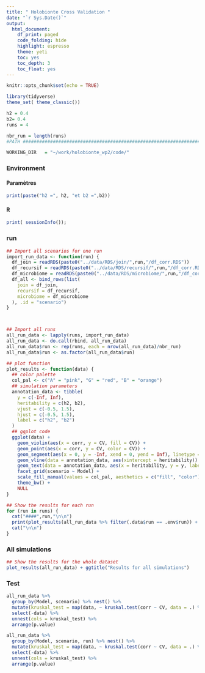 ```yaml
---
title: " Holobionte Cross Validation "
date: "`r Sys.Date()`"
output:
  html_document:
    df_print: paged
    code_folding: hide
    highlight: espresso
    theme: yeti
    toc: yes
    toc_depth: 3
    toc_float: yes
---
```



```r
knitr::opts_chunk$set(echo = TRUE)
```

```r
library(tidyverse)
theme_set( theme_classic())
```



[//]: # "Load the various chunks in the various files"
```r


h2 = 0.4
b2= 0.4
runs = 4

nbr_run = length(runs)
#PATH ##########################################################################

WORKING_DIR   = "~/work/holobionte_wp2/code/"
```



### Environment  {.tabset}

#### Paramètres

```r

print(paste("h2 =", h2, "et b2 =",b2))

```

#### R

```r
print( sessionInfo());

```

### run   {.tabset .tabset-fade}

``` r
## Import all scenarios for one run
import_run_data <- function(run) {
  df_join = readRDS(paste0("../data/RDS/join/",run,"/df_corr.RDS"))
  df_recursif = readRDS(paste0("../data/RDS/recursif/",run,"/df_corr.RDS"))
  df_microbiome = readRDS(paste0("../data/RDS/microbiome/",run,"/df_corr.RDS"))
  df_all <- bind_rows(list(
    join = df_join, 
    recursif = df_recursif, 
    microbiome = df_microbiome
  ), .id = "scenario")  
}



## Import all runs
all_run_data <- lapply(runs, import_run_data) 
all_run_data <- do.call(rbind, all_run_data)
all_run_data$run <- rep(runs, each = nrow(all_run_data)/nbr_run)
all_run_data$run <- as.factor(all_run_data$run)

## plot function
plot_results <- function(data) {
  ## color palette
  col_pal <- c("A" = "pink", "G" = "red", "B" = "orange")
  ## simulation parameters
  annotation_data <- tibble(
    y = c(-Inf, Inf),
    heritability = c(h2, b2), 
    vjust = c(-0.5, 1.5),
    hjust = c(-0.5, 1.5),
    label = c("h2", "b2")
  )
  ## ggplot code
  ggplot(data) + 
    geom_violin(aes(x = corr, y = CV, fill = CV)) + 
    geom_point(aes(x = corr, y = CV, color = CV)) + 
    geom_segment(aes(x = 0, y = -Inf, xend = 0, yend = Inf), linetype = "dashed")  +
    geom_vline(data = annotation_data, aes(xintercept = heritability)) +
    geom_text(data = annotation_data, aes(x = heritability, y = y, label = label, hjust = hjust, vjust = vjust)) +
    facet_grid(scenario ~ Model) +
    scale_fill_manual(values = col_pal, aesthetics = c("fill", "color")) + 
    theme_bw() + 
    NULL
}
```


``` r
## Show the results for each run
for (run in runs) {
  cat("####",run,"\n\n")
  print(plot_results(all_run_data %>% filter(.data$run == .env$run)) + ggtitle(glue::glue("Results for run {run}")))
  cat("\n\n")
}
```

### All simulations 

``` r
## Show the results for the whole dataset
plot_results(all_run_data) + ggtitle("Results for all simulations")
```

### Test

```r
all_run_data %>% 
  group_by(Model, scenario) %>% nest() %>% 
  mutate(kruskal_test = map(data, ~ kruskal.test(corr ~ CV, data = .) %>% broom::tidy())) %>% 
  select(-data) %>% 
  unnest(cols = kruskal_test) %>% 
  arrange(p.value)
```

```r
all_run_data %>% 
  group_by(Model, scenario, run) %>% nest() %>% 
  mutate(kruskal_test = map(data, ~ kruskal.test(corr ~ CV, data = .) %>% broom::tidy())) %>% 
  select(-data) %>% 
  unnest(cols = kruskal_test) %>% 
  arrange(p.value)
```

